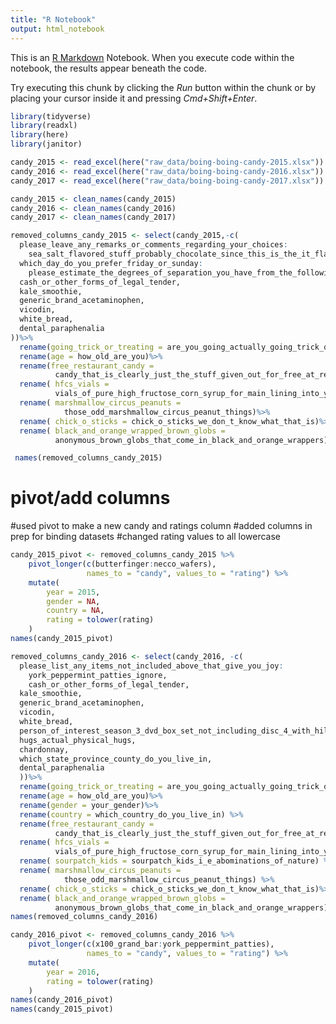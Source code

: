 ```yaml
---
title: "R Notebook"
output: html_notebook
---
```


This is an [R Markdown](http://rmarkdown.rstudio.com) Notebook. When you execute code within the notebook, the results appear beneath the code. 

Try executing this chunk by clicking the *Run* button within the chunk or by placing your cursor inside it and pressing *Cmd+Shift+Enter*. 

```r

library(tidyverse)
library(readxl)
library(here)
library(janitor)
```

```r
candy_2015 <- read_excel(here("raw_data/boing-boing-candy-2015.xlsx"))
candy_2016 <- read_excel(here("raw_data/boing-boing-candy-2016.xlsx"))
candy_2017 <- read_excel(here("raw_data/boing-boing-candy-2017.xlsx"))
```

```r
candy_2015 <- clean_names(candy_2015)
candy_2016 <- clean_names(candy_2016)
candy_2017 <- clean_names(candy_2017)
```



```r
removed_columns_candy_2015 <- select(candy_2015,-c(
  please_leave_any_remarks_or_comments_regarding_your_choices:
    sea_salt_flavored_stuff_probably_chocolate_since_this_is_the_it_flavor_of_the_year,
  which_day_do_you_prefer_friday_or_sunday:
    please_estimate_the_degrees_of_separation_you_have_from_the_following_folks_beyonce_knowles,
  cash_or_other_forms_of_legal_tender,
  kale_smoothie,
  generic_brand_acetaminophen,
  vicodin,
  white_bread,
  dental_paraphenalia
))%>%
  rename(going_trick_or_treating = are_you_going_actually_going_trick_or_treating_yourself)%>%
  rename(age = how_old_are_you)%>%
  rename(free_restaurant_candy =
          candy_that_is_clearly_just_the_stuff_given_out_for_free_at_restaurants) %>%
  rename( hfcs_vials = 
          vials_of_pure_high_fructose_corn_syrup_for_main_lining_into_your_vein ) %>%
  rename( marshmallow_circus_peanuts = 
            those_odd_marshmallow_circus_peanut_things)%>%
  rename( chick_o_sticks = chick_o_sticks_we_don_t_know_what_that_is)%>%
  rename( black_and_orange_wrapped_brown_globs = 
          anonymous_brown_globs_that_come_in_black_and_orange_wrappers)

 names(removed_columns_candy_2015)
```
# pivot/add columns
#used pivot to make a new candy and ratings column
#added columns in prep for binding datasets
#changed rating values to all lowercase


```r
candy_2015_pivot <- removed_columns_candy_2015 %>%
    pivot_longer(c(butterfinger:necco_wafers),
                 names_to = "candy", values_to = "rating") %>%
    mutate(
        year = 2015,
        gender = NA,
        country = NA,
        rating = tolower(rating)
    )
names(candy_2015_pivot)
```



```r
removed_columns_candy_2016 <- select(candy_2016, -c(
  please_list_any_items_not_included_above_that_give_you_joy:
    york_peppermint_patties_ignore,
    cash_or_other_forms_of_legal_tender,
  kale_smoothie,
  generic_brand_acetaminophen,
  vicodin,
  white_bread,
  person_of_interest_season_3_dvd_box_set_not_including_disc_4_with_hilarious_outtakes,
  hugs_actual_physical_hugs,
  chardonnay,
  which_state_province_county_do_you_live_in,
  dental_paraphenalia
  ))%>%
  rename(going_trick_or_treating = are_you_going_actually_going_trick_or_treating_yourself)%>%
  rename(age = how_old_are_you)%>%
  rename(gender = your_gender)%>%
  rename(country = which_country_do_you_live_in) %>%
  rename(free_restaurant_candy =
          candy_that_is_clearly_just_the_stuff_given_out_for_free_at_restaurants) %>%
  rename( hfcs_vials = 
          vials_of_pure_high_fructose_corn_syrup_for_main_lining_into_your_vein ) %>%
  rename( sourpatch_kids = sourpatch_kids_i_e_abominations_of_nature) %>%
  rename( marshmallow_circus_peanuts = 
            those_odd_marshmallow_circus_peanut_things) %>%
  rename( chick_o_sticks = chick_o_sticks_we_don_t_know_what_that_is)%>%
  rename( black_and_orange_wrapped_brown_globs = 
          anonymous_brown_globs_that_come_in_black_and_orange_wrappers)
names(removed_columns_candy_2016)
```


```r
candy_2016_pivot <- removed_columns_candy_2016 %>%
    pivot_longer(c(x100_grand_bar:york_peppermint_patties),
                 names_to = "candy", values_to = "rating") %>%
    mutate(
        year = 2016,
        rating = tolower(rating)
    )
names(candy_2016_pivot)
names(candy_2015_pivot)
```

```r

```

